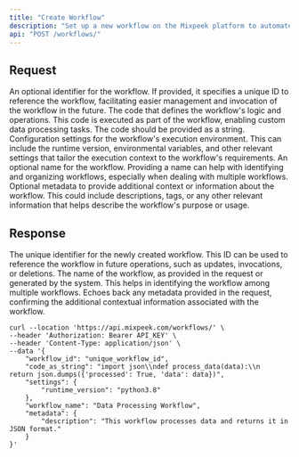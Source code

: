 ```yaml
---
title: "Create Workflow"
description: "Set up a new workflow on the Mixpeek platform to automate custom data processing tasks. This endpoint is ideal for configuring workflows that leverage the Mixpeek API for complex transformations, interactions, and integrations, allowing for sophisticated automation within your data pipelines."
api: "POST /workflows/"
---
```


## Request

<ParamField body="workflow_id" type="string" optional>
  An optional identifier for the workflow. If provided, it specifies a unique ID to reference the workflow, facilitating easier management and invocation of the workflow in the future.
</ParamField>

<ParamField body="code_as_string" type="string" required>
  The code that defines the workflow's logic and operations. This code is executed as part of the workflow, enabling custom data processing tasks. The code should be provided as a string.
</ParamField>

<ParamField body="settings" type="object" required>
  Configuration settings for the workflow's execution environment. This can include the runtime version, environmental variables, and other relevant settings that tailor the execution context to the workflow's requirements.
</ParamField>

<ParamField body="workflow_name" type="string" optional>
  An optional name for the workflow. Providing a name can help with identifying and organizing workflows, especially when dealing with multiple workflows.
</ParamField>

<ParamField body="metadata" type="object" optional>
  Optional metadata to provide additional context or information about the workflow. This could include descriptions, tags, or any other relevant information that helps describe the workflow's purpose or usage.
</ParamField>

## Response

<ResponseField name="workflow_id" type="string" required>
  The unique identifier for the newly created workflow. This ID can be used to reference the workflow in future operations, such as updates, invocations, or deletions.
</ResponseField>

<ResponseField name="workflow_name" type="string" optional>
  The name of the workflow, as provided in the request or generated by the system. This helps in identifying the workflow among multiple workflows.
</ResponseField>

<ResponseField name="metadata" type="object" optional>
  Echoes back any metadata provided in the request, confirming the additional contextual information associated with the workflow.
</ResponseField>

<RequestExample>

```shell Shell
curl --location 'https://api.mixpeek.com/workflows/' \
--header 'Authorization: Bearer API_KEY' \
--header 'Content-Type: application/json' \
--data '{
    "workflow_id": "unique_workflow_id",
    "code_as_string": "import json\\ndef process_data(data):\\n    return json.dumps({'processed': True, 'data': data})",
    "settings": {
        "runtime_version": "python3.8"
    },
    "workflow_name": "Data Processing Workflow",
    "metadata": {
        "description": "This workflow processes data and returns it in JSON format."
    }
}'
```
</RequestExample>